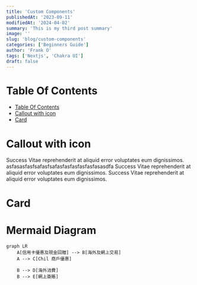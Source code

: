 ```yaml
---
title: 'Custom Components'
publishedAt: '2023-09-11'
modifiedAt: '2024-04-02'
summary: 'This is my third post summary'
image: ''
slug: 'blog/custom-components'
categories: ['Beginners Guide']
author: 'Frank O'
tags: ['Nextjs', 'Chakra UI']
draft: false
---
```


# Table Of Contents

<TableOfContents>

- [Table Of Contents](#table-of-contents)
- [Callout with icon](#callout-with-icon)
- [Card](#card)

</TableOfContents>

# Callout with icon

<CustomCallout icon="👍">
  Success Vitae reprehenderit at aliquid error voluptates eum dignissimos.
  asfasasfasfsafasfsafasfasfasfasfasfasasdfa Success Vitae reprehenderit at
  aliquid error voluptates eum dignissimos. Success Vitae reprehenderit at
  aliquid error voluptates eum dignissimos.
</CustomCallout>

# Card

<ProductCard
  title="Amazon Basics Height-Adjustable Gaming Desk"
  price="$156.68"
  imgsrc="https://m.media-amazon.com/images/I/61kAyJ1BaBS._AC_SL1500_.jpg"
  url="https://www.amazon.com/Amazon-Basics-Height-Adjustable-Gaming-Monitor/dp/B08FJCHQ7V?keywords=adjustable%2BGaming%2BDesk&qid=1637327269&qsid=137-6306558-8614467&s=home-garden&sr=1-12&sres=B07J5YCNHW%2CB08F7FCFY1%2CB091YNDVGG%2CB089GM7CW1%2CB072MLNQXK%2CB088R9F4G5%2CB0892Z27D8%2CB08V14292V%2CB08FJCHQ7V%2CB094MW294G%2CB07JFFZGC4%2CB08S3X7SYQ%2CB08P58TY9D%2CB08BJ2XHY9%2CB09LM3CZF6%2CB079MGVDFY%2CB092V84BZM%2CB0834SSM1M%2CB08V53MTWW%2CB08668Y49C&srpt=DESK&th=1&linkCode=ll1&tag=standingify-20&linkId=530887a4b3e2d0e4a249c03495277259&language=en_US&ref_=as_li_ss_tl"
/>

# Mermaid Diagram

```mermaid
graph LR
    A[信用卡優惠及現金回贈] --> B[海外及網上交易]
    A --> C[Chil 商戶優惠]

    B --> D[海外消費]
    B --> E[網上簽賬]
```
